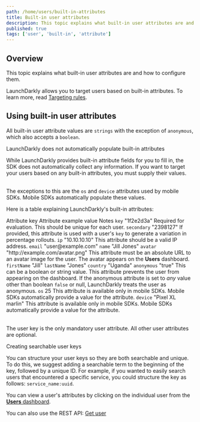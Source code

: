 ```yaml
---
path: /home/users/built-in-attributes
title: Built-in user attributes
description: This topic explains what built-in user attributes are and how to configure them.
published: true
tags: ['user', 'built-in', 'attribute']
---
```


## Overview

This topic explains what built-in user attributes are and how to configure them.

LaunchDarkly allows you to target users based on built-in attributes. To learn more, read [Targeting rules](/home/flags/targeting-rules).

## Using built-in user attributes

All built-in user attribute values are `strings` with the exception of `anonymous`, which also accepts a `boolean`.

<Callout intent="info">
<CalloutTitle>LaunchDarkly does not automatically populate built-in attributes</CalloutTitle>
<CalloutDescription>

While LaunchDarkly provides built-in attribute fields for you to fill in, the SDK does not automatically collect any information. If you want to target your users based on any built-in attributes, you must supply their values.<br /><br />

The exceptions to this are the `os` and `device` attributes used by mobile SDKs. Mobile SDKs automatically populate these values.

</CalloutDescription>
</Callout>

Here is a table explaining LaunchDarkly's built-in attributes:

<Table>
  <TableHeader>
    <TableHeadCell>Attribute&nbsp;key</TableHeadCell>
    <TableHeadCell>Attribute example value</TableHeadCell>
    <TableHeadCell>Notes</TableHeadCell>
  </TableHeader>
  <TableBody>
    <TableRow>
      <TableCell>
        <code>key</code>
      </TableCell>
      <TableCell>"1f2e2d3a"</TableCell>
      <TableCell>Required for evaluation. This should be unique for each user.</TableCell>
    </TableRow>
    <TableRow>
      <TableCell>
        <code>secondary</code>
      </TableCell>
      <TableCell>"2398127"</TableCell>
      <TableCell>
        If provided, this attribute is used with a user's <code>key</code> to generate a variation in percentage rollouts.
      </TableCell>
    </TableRow>
    <TableRow>
      <TableCell>
        <code>ip</code>
      </TableCell>
      <TableCell>"10.10.10.10"</TableCell>
      <TableCell>This attribute should be a valid IP address.</TableCell>
    </TableRow>
    <TableRow>
      <TableCell>
        <code>email</code>
      </TableCell>
      <TableCell>"user@example.com"</TableCell>
      <TableCell></TableCell>
    </TableRow>
    <TableRow>
      <TableCell>
        <code>name</code>
      </TableCell>
      <TableCell>"Jill Jones"</TableCell>
      <TableCell></TableCell>
    </TableRow>
    <TableRow>
      <TableCell>
        <code>avatar</code>
      </TableCell>
      <TableCell>"http://example.com/avatar.png"</TableCell>
      <TableCell>This attribute must be an absolute URL to an avatar image for the user. The avatar appears on the <strong>Users</strong> dashboard.</TableCell>
    </TableRow>
    <TableRow>
      <TableCell>
        <code>firstName</code>
      </TableCell>
      <TableCell>"Jill"</TableCell>
      <TableCell></TableCell>
    </TableRow>
    <TableRow>
      <TableCell>
        <code>lastName</code>
      </TableCell>
      <TableCell>"Jones"</TableCell>
      <TableCell></TableCell>
    </TableRow>
    <TableRow>
      <TableCell>
        <code>country</code>
      </TableCell>
      <TableCell>"Uganda"</TableCell>
      <TableCell></TableCell>
    </TableRow>
    <TableRow>
      <TableCell>
        <code>anonymous</code>
      </TableCell>
      <TableCell>"true"</TableCell>
      <TableCell>This can be a boolean or string value. This attribute prevents the user from appearing on the dashboard. If the anonymous attribute is set to <em>any</em> value other than boolean <code>false</code> or null, LaunchDarkly treats the user as anonymous.</TableCell>
    </TableRow>
    <TableRow>
      <TableCell>
        <code>os</code>
      </TableCell>
      <TableCell>25</TableCell>
      <TableCell>This attribute is available only in mobile SDKs. Mobile SDKs automatically provide a value for the attribute.</TableCell>
    </TableRow>
    <TableRow>
      <TableCell>
        <code>device</code>
      </TableCell>
      <TableCell>"Pixel XL marlin"</TableCell>
      <TableCell>This attribute is available only in mobile SDKs. Mobile SDKs automatically provide a value for the attribute.</TableCell>
    </TableRow>
  </TableBody>
</Table>

The user key is the only mandatory user attribute. All other user attributes are optional.

<Callout intent="info">
<CalloutTitle>Creating searchable user keys</CalloutTitle>
<CalloutDescription>

You can structure your user keys so they are both searchable and unique. To do this, we suggest adding a searchable term to the beginning of the key, followed by a unique ID. For example, if you wanted to easily search users that encountered a specific service, you could structure the key as follows: `service_name:uuid`.

</CalloutDescription>
</Callout>

You can view a user's attributes by clicking on the individual user from the [**Users** dashboard](https://app.launchdarkly.com/users).

<LearnMore>

You can also use the REST API: [Get user](https://apidocs.launchdarkly.com/tag/Users#operation/getUser)

</LearnMore>